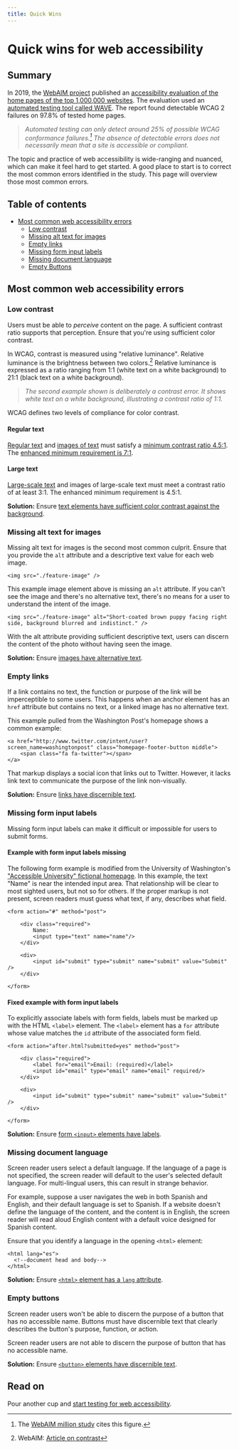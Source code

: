 ```yaml
---
title: Quick Wins
---
```



<SEO
  title="Quick Wins for Web Accessibility"
  description="An introduction to the six most common accessibility errors, and how to fix them."
/>

# Quick wins for web accessibility

## Summary

In 2019, the [WebAIM project](https://webaim.org/) published an [accessibility evaluation of the home pages of the top 1,000,000 websites](https://webaim.org/projects/million/). The evaluation used an [automated testing tool called WAVE](https://wave.webaim.org/). The report found detectable WCAG 2 failures on 97.8% of tested home pages.

> _Automated testing can only detect around 25% of possible WCAG conformance failures.[^webaim-million] The absence of detectable errors does not necessarily mean that a site is accessible or compliant._

The topic and practice of web accessibility is wide-ranging and nuanced, which can make it feel hard to get started. A good place to start is to correct the most common errors identified in the study. This page will overview those most common errors.

## Table of contents

- [Most common web accessibility errors](/quick-wins/#most-common-web-accessibility-errors)
  - [Low contrast](/quick-wins/#low-contrast)
  - [Missing alt text for images](/quick-wins/#missing-alt-text-for-images)
  - [Empty links](/quick-wins/#empty-links)
  - [Missing form input labels](/quick-wins/#missing-form-input-labels)
  - [Missing document language](/quick-wins/#missing-document-language)
  - [Empty Buttons](/quick-wins/#empty-buttons)

## Most common web accessibility errors

### Low contrast

Users must be able to _perceive_ content on the page. A sufficient contrast ratio supports that perception. Ensure that you're using sufficient color contrast.

In WCAG, contrast is measured using "relative luminance". Relative luminance is the brightness between two colors.[^webaim-contrast] Relative luminance is expressed as a ratio ranging from 1:1 (white text on a white background) to 21:1 (black text on a white background).

> _The second example shown is deliberately a contrast error. It shows white text on a white background, illustrating a contrast ratio of 1:1._

<ImageGallery>

<ColorContrast background="#fff" foreground="#000" ratio="21:1" />

<ColorContrast background="#fff" foreground="#fff" ratio="1:1" />

</ImageGallery>

WCAG defines two levels of compliance for color contrast.

#### Regular text

[Regular text](https://www.w3.org/TR/WCAG21/#dfn-text) and [images of text](https://www.w3.org/TR/WCAG21/#dfn-images-of-text) must satisfy a [minimum contrast ratio 4.5:1](https://www.w3.org/TR/WCAG21/#contrast-minimum). The [enhanced minimum requirement is 7:1](https://www.w3.org/TR/WCAG21/#contrast-enhanced).

<ImageGallery>

<ColorContrast
  background="#ccc"
  foreground="#565656"
  ratio="4.6:1"
  fontSize="1"
/>

<ColorContrast
  background="#ccc"
  foreground="#393939"
  ratio="7.19:1"
  fontSize="1"
/>

</ImageGallery>

#### Large text

[Large-scale text](https://www.w3.org/TR/WCAG21/#dfn-large-scale) and images of large-scale text must meet a contrast ratio of at least 3:1. The enhanced minimum requirement is 4.5:1.

<ImageGallery>

<ColorContrast
  background="#ccc"
  foreground="#707070"
  ratio="3.08:1"
  fontSize="4"
/>

<ColorContrast
  background="#ccc"
  foreground="#565656"
  ratio="4.6:1"
  fontSize="4"
/>

</ImageGallery>

<Callout>

**Solution:** Ensure [text elements have sufficient color contrast against the background](https://dequeuniversity.com/rules/axe/3.3/color-contrast).

</Callout>

### Missing alt text for images

Missing alt text for images is the second most common culprit. Ensure that you provide the `alt` attribute and a descriptive text value for each web image.

```
<img src="./feature-image" />
```

This example image element above is missing an `alt` attribute. If you can't see the image and there's no alternative text, there's no means for a user to understand the intent of the image.

```
<img src="./feature-image" alt="Short-coated brown puppy facing right side, background blurred and indistinct." />
```

With the alt attribute providing sufficient descriptive text, users can discern the content of the photo without having seen the image.

<Callout>

**Solution:** Ensure [images have alternative text](https://dequeuniversity.com/rules/axe/3.3/image-alt).

</Callout>

### Empty links

If a link contains no text, the function or purpose of the link will be imperceptible to some users. This happens when an anchor element has an `href` attribute but contains no text, or a linked image has no alternative text.

This example pulled from the Washington Post's homepage shows a common example:

```
<a href="http://www.twitter.com/intent/user?screen_name=washingtonpost" class="homepage-footer-button middle">
    <span class="fa fa-twitter"></span>
</a>
```

That markup displays a social icon that links out to Twitter. However, it lacks link text to communicate the purpose of the link non-visually.

<Callout>

**Solution:** Ensure [links have discernible text](https://dequeuniversity.com/rules/axe/3.3/link-name).

</Callout>

### Missing form input labels

Missing form input labels can make it difficult or impossible for users to submit forms.

#### Example with form input labels missing

The following form example is modified from the University of Washington's ["Accessible University" fictional homepage](https://www.washington.edu/accesscomputing/AU/before.html). In this example, the text "Name" is near the intended input area. That relationship will be clear to most sighted users, but not so for others. If the proper markup is not present, screen readers must guess what text, if any, describes what field.

```
<form action="#" method="post">

    <div class="required">
        Name:
        <input type="text" name="name"/>
    </div>

    <div>
        <input id="submit" type="submit" name="submit" value="Submit" />
    </div>

</form>
```

#### Fixed example with form input labels

To explicitly associate labels with form fields, labels must be marked up with the HTML `<label>` element. The `<label>` element has a `for` attribute whose value matches the `id` attribute of the associated form field.

```
<form action="after.html?submitted=yes" method="post">

    <div class="required">
        <label for="email">Email: (required)</label>
        <input id="email" type="email" name="email" required/>
    </div>

    <div>
        <input id="submit" type="submit" name="submit" value="Submit" />
    </div>

</form>
```

<Callout>

**Solution:** Ensure [form `<input>` elements have labels](https://dequeuniversity.com/rules/axe/3.3/label).

</Callout>

### Missing document language

Screen reader users select a default language. If the language of a page is not specified, the screen reader will default to the user's selected default language. For multi-lingual users, this can result in strange behavior.

For example, suppose a user navigates the web in both Spanish and English, and their default language is set to Spanish. If a website doesn't define the language of the content, and the content is in English, the screen reader will read aloud English content with a default voice designed for Spanish content.

Ensure that you identify a language in the opening `<html>` element:

```
<html lang="es">
  <!--document head and body-->
</html>
```

<Callout>

**Solution:** Ensure [`<html>` element has a `lang` attribute](https://dequeuniversity.com/rules/axe/3.3/html-has-lang).

</Callout>

### Empty buttons

Screen reader users won't be able to discern the purpose of a button that has no accessible name. Buttons must have discernible text that clearly describes the button's purpose, function, or action.

Screen reader users are not able to discern the purpose of button that has no accessible name.

<Callout>

**Solution:** Ensure [`<button>` elements have discernible text](https://dequeuniversity.com/rules/axe/3.3/button-name).

</Callout>

[^webaim-million]: The [WebAIM million study](https://webaim.org/projects/million/) cites this figure.
[^webaim-contrast]: WebAIM: [Article on contrast](https://webaim.org/articles/contrast/)

## Read on

Pour another cup and [start testing for web accessibility](/start-testing/).
